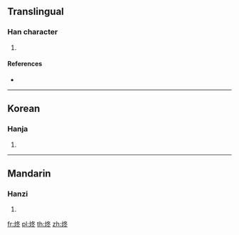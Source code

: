 ==Translingual==

===Han character===
{{Han char|rn=86|rad=火|as=05|sn=9|four=97833|canj=FHEY}}

# {{defn|Han|sort=火05}}

====References====
* {{Han ref|kx=0669.030|dkj=18962|dj=1078.080|hdz=32196.110|uh=70B5|ud=28853|bh=CFB5|bd=53173}}

----

==Korean==

===Hanja===
{{ko-hanja|hangeul=동|eumhun=|rv=dong|mr=tong|y=tong}}

# {{defn|lang=ko|sort=火05}}

----

==Mandarin==

===Hanzi===
{{cmn-hanzi|pin=[[tōng]] ([[tong1]])|wg=t'ung<sup>1</sup>}}

# {{defn|lang=cmn|sort=火05}}

[[fr:炵]]
[[pl:炵]]
[[th:炵]]
[[zh:炵]]
